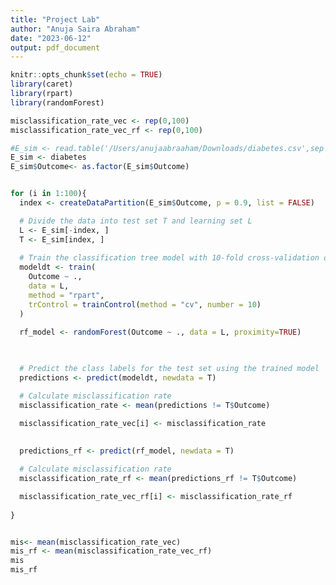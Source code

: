 ```yaml
---
title: "Project Lab"
author: "Anuja Saira Abraham"
date: "2023-06-12"
output: pdf_document
---
```


```r
knitr::opts_chunk$set(echo = TRUE)
library(caret)
library(rpart)
library(randomForest)

```

```r


misclassification_rate_vec <- rep(0,100)
misclassification_rate_vec_rf <- rep(0,100)

#E_sim <- read.table('/Users/anujaabraaham/Downloads/diabetes.csv',sep = ',',header = TRUE)
E_sim <- diabetes
E_sim$Outcome<- as.factor(E_sim$Outcome)


for (i in 1:100){
  index <- createDataPartition(E_sim$Outcome, p = 0.9, list = FALSE)

  # Divide the data into test set T and learning set L
  L <- E_sim[-index, ]
  T <- E_sim[index, ]
  
  # Train the classification tree model with 10-fold cross-validation on the training set
  modeldt <- train(
    Outcome ~ ., 
    data = L, 
    method = "rpart", 
    trControl = trainControl(method = "cv", number = 10)
  )
  
  rf_model <- randomForest(Outcome ~ ., data = L, proximity=TRUE)

  

  # Predict the class labels for the test set using the trained model
  predictions <- predict(modeldt, newdata = T)

  # Calculate misclassification rate
  misclassification_rate <- mean(predictions != T$Outcome)

  misclassification_rate_vec[i] <- misclassification_rate
  
  
  predictions_rf <- predict(rf_model, newdata = T)

  # Calculate misclassification rate
  misclassification_rate_rf <- mean(predictions_rf != T$Outcome)

  misclassification_rate_vec_rf[i] <- misclassification_rate_rf
  
}



```

```r
mis<- mean(misclassification_rate_vec)
mis_rf <- mean(misclassification_rate_vec_rf)
mis
mis_rf
```
